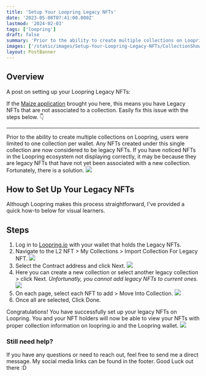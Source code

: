 ```yaml
---
title: 'Setup Your Loopring Legacy NFTs'
date: '2023-05-08T07:41:00.000Z'
lastmod: '2024-02-03'
tags: ['loopring']
draft: false
summary: 'Prior to the ability to create multiple collections on Loopring, users were limited to one collection per wallet. Any NFTs created under this single collection are now considered to be legacy NFTs. If you have noticed NFTs in the Loopring ecosystem not displaying correctly...'
images: ['/static/images/Setup-Your-Loopring-Legacy-NFTs/CollectionShowcase.jpg']
layout: PostBanner
---
```


## Overview

A post on setting up your Loopring Legacy NFTs:

<TOCInline toc={props.toc} exclude="Overview" toHeading={2} />

If the [Maize application](https://maizehelps.art/) brought you here, this means you have Legacy NFTs that are not associated to a collection. Easily fix this issue with the steps below. 👇

---

Prior to the ability to create multiple collections on Loopring, users were limited to one collection per wallet. Any NFTs created under this single collection are now considered to be legacy NFTs. If you have noticed NFTs in the Loopring ecosystem not displaying correctly, it may be because they are legacy NFTs that have not yet been associated with a new collection. Fortunately, there is a solution.
![](/static/images/Setup-Your-Loopring-Legacy-NFTs/LegacyCollections.jpg)

## How to Set Up Your Legacy NFTs

Although Loopring makes this process straightforward, I've provided a quick how-to below for visual learners.

## Steps

1. Log in to [Loopring.io](https://loopring.io) with your wallet that holds the Legacy NFTs.
2. Navigate to the L2 NFT > My Collections > Import Collection For Legacy NFT.
   ![](/static/images/Setup-Your-Loopring-Legacy-NFTs/GetToImport.jpg)
3. Select the Contract address and click Next.
   ![](/static/images/Setup-Your-Loopring-Legacy-NFTs/Next.jpg)
4. Here you can create a new collection or select another legacy collection > click Next. _Unfortunatly, you cannot add legacy NFTs to current ones._
   ![](/static/images/Setup-Your-Loopring-Legacy-NFTs/SelectOrCreateCollection.jpg)
5. On each page, select each NFT to add > Move Into Collection.
   ![](/static/images/Setup-Your-Loopring-Legacy-NFTs/NftSelection.jpg)
6. Once all are selected, Click Done.

Congratulations! You have successfully set up your legacy NFTs on Loopring. You and your NFT holders will now be able to view your NFTs with proper collection information on loopring.io and the Loopring wallet.
![](/static/images/Setup-Your-Loopring-Legacy-NFTs/SuccessLegacy.jpg)

### Still need help?

If you have any questions or need to reach out, feel free to send me a direct message. My social media links can be found in the footer. Good Luck out there :D
